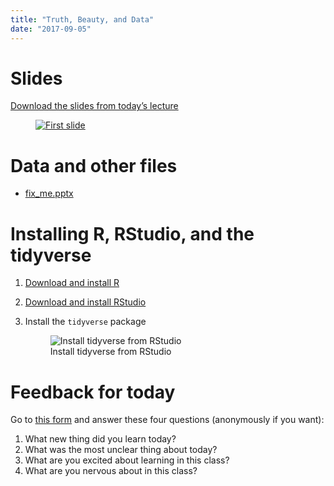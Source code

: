 ```yaml
---
title: "Truth, Beauty, and Data"
date: "2017-09-05"
---
```


# Slides

[Download the slides from today's lecture](/slides/MPA-635_2017-09-05.pdf)

<figure>
[![First slide](/images/slides/slides_2017-09-05.png)](/slides/MPA-635_2017-09-05.pdf)
</figure>


# Data and other files

- [fix_me.pptx](/files/fix_me.pptx)


# Installing R, RStudio, and the tidyverse

1. [Download and install R](https://cloud.r-project.org/)
2. [Download and install RStudio](https://www.rstudio.com/products/rstudio/download/#download)
3. Install the `tidyverse` package

    ![Install tidyverse from RStudio](/images/class/install-tidyverse.png){.img75}


# Feedback for today

Go to [this form](https://goo.gl/forms/hrh7FpcneYTw8xWp1) and answer these four questions (anonymously if you want):

1. What new thing did you learn today?
2. What was the most unclear thing about today?
3. What are you excited about learning in this class?
4. What are you nervous about in this class?
